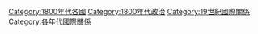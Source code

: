 [[Category:1800年代各國|Category:1800年代各國]]
[[Category:1800年代政治|Category:1800年代政治]]
[[Category:19世紀國際關係|Category:19世紀國際關係]]
[[Category:各年代國際關係|Category:各年代國際關係]]